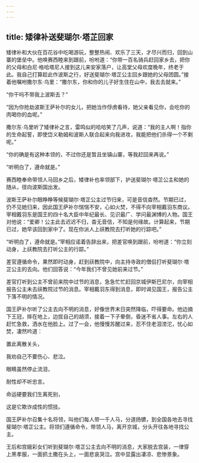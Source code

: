 ```yaml
---
---
---
```

title: 矮律补送斐瑚尔·塔芷回家
---




矮律补和大伙在百花谷中吃喝游玩，整整热闹、欢乐了三天，才尽兴而归，回到山寨的堡垒中。他唤赛西睦来到跟前，吩咐道：“你带一百名骑兵赶回家乡去，把你的父母和白尼·格哈塔尼人接到这儿来安家落户，让高堂父母欢度晚年，终老于此。我自己打算趁此作波斯之行，好送斐瑚尔·塔芷公主回乡跟她的父母团圆。”接着他嘱咐撒尔东·乌里：“撒尔东，你和你的儿子好生住在山中，我去去就来。”

“你干吗不带我上波斯去？”

“因为你抢劫波斯王萨补尔的女儿，把她当作俘虏看待，她父亲看见你，会吃你的肉喝你的血呢。”

撒尔东·乌里听了矮律补之言，雷鸣似的哈哈笑了几声，说道：“我的主人啊！指你的生命起誓，即使岱义勒姆和波斯人联合起来向我进攻，我能把他们杀得一个不剩呢。”

“你的确是有这种本领的，不过你还是暂且坐镇山寨，等我赶回来再说。”

“听明白了，遵命就是。”

赛西睦奉命带领人马回乡之后，矮律补也率领部下，护送斐瑚尔·塔芷公主和她的随从，径向波斯国出发。

波斯王萨补尔眼睁睁等候斐瑚尔·塔芷公主过节归来，可是音信杳然。节期已过，仍不见她归来，因此国王萨补尔惴惴不安，心如火焚，不得不向宰相戴羽东商议。宰相戴羽东是国王的四十名大臣中年纪最长、见识最广、学问最渊博的人物。国王对他说：“爱卿！公主此去迟迟不归，杳无音信，不知是何缘故。计算起来，节期已过，她早该回到家中了。现在你派人上祆教院去打听她的行踪吧。”

“听明白了，遵命就是。”宰相应诺着告辞出来，把差官唤到跟前，吩咐道：“你立刻动身，上祆教院去打听公主的行踪。”

差官遵循命令，果然即时动身，赶到祆教院中，向主持寺政的僧侣打听斐瑚尔·塔芷公主的去向。他们回答说：“今年我们不曾见她前来过节。”

差官打听到公主不曾前来院中过节的消息，急急忙忙赶回京城伊斯巴尼尔，向宰相报告公主未去祆教院过节的消息。宰相戴羽东得到消息，即时谒见国王，报告公主下落不明的情况。

国王萨补尔听了公主去向不明的消息，好像世界末日突然降临，吓得要命。他边摘下王冠，摔在地上，边拔自己的胡须，接着一下子晕倒，昏迷不省人事。左右的人赶忙急救，洒水在他脸上。过了一会，他慢慢苏醒过来，忍不住老泪滂沱，忧心如焚，凄然吟道：

置此离散关头，

我劝自己不要伤心、悲泣。

眼睛虽然停止流泪，

耐性却不听忠言。

命运硬要我们生离死别，

这是它欺诈成性的惯技。

国王萨补尔召集十名将领，叫他们每人带一千人马，分道扬镳，到全国各地去寻找斐瑚尔·塔芷公主。将领们遵循命令，带领人马，离开京城，分头开往各地寻找公主。

王后和宫娥彩女们听到斐瑚尔·塔芷公主去向不明的消息，大家脱去宫装，一律穿上黑孝服，一面抓土撒在头上，一面悲哀哭泣。宫中显露出凄凉、悲惨景象。